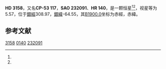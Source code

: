 {{Starbox begin
| name = HD 3158
}}
{{Starbox observe
| epoch = [[J2000.0|J2000.0]]
| constell = {{星座名待查}}<ref name=SIMBAD>{{cite web
 | url=http://simbad.u-strasbg.fr/simbad/sim-id?Ident=HR+140
 | title =Pulsating variable Star
 | publisher=Centre de Données astronomiques de Strasbourg
 | work=SIMBAD
 | accessdate=2012-07-13}}</ref><ref name=DATA>{{cite web
 | url=http://vizier.u-strasbg.fr/viz-bin/VizieR-5?-out.add=.&-source=5050&-corr=PK=HR&-out.max=9999&HR=140
 | title=VizieR Detailed Page
 | accessdate=2012-07-13
 | archive-date=2016-03-05
 | archive-url=https://web.archive.org/web/20160305032017/http://vizier.u-strasbg.fr/viz-bin/VizieR-5?-out.add=.&-source=5050&-corr=PK=HR&-out.max=9999&HR=140
 | dead-url=no
 }}</ref>
| 星官 = 
| ra = {{RA|0|34|27.8}}<ref name=SIMBAD /><ref name=DATA />
| dec = {{DEC|-52|22|23}}<ref name=SIMBAD /><ref name=DATA />
| appmag_v = 5.57<ref name=SIMBAD /><ref name=DATA />
}}
{{Starbox character
| class = F3IV-V<ref name=SIMBAD /><ref name=DATA />
| b-v = 0.47<ref name=SIMBAD /><ref name=DATA />
| u-b = 0<ref name=SIMBAD /><ref name=DATA />
| r-i = <ref name=SIMBAD /><ref name=DATA />
| variable = 
}}
{{Starbox astrometry
| radial_v = 0
| prop_mo_ra = 35
| parallax = 0.038
| p_error = 
}}
{{Starbox catalog
| names =CP-53 117，[[SAO星表|SAO]] 232091，[[HD星表|HD]] 3158，[[HR星表|HR]] 140}}
{{Starbox reference |Simbad=HR+140}}
{{Starbox end}}

'''HD 3158'''，又名'''CP-53 117'''，'''SAO 232091'''、'''HR 140'''，是一颗恒星<ref name=SIMBAD /><ref name=DATA />，视星等为5.57，位于[[銀道座標系|銀經]]308.97，[[銀道座標系|銀緯]]-64.55，其[[B1900.0|B1900.0]]坐标为赤經{{RA|0|29|42.3}}，赤緯{{DEC|-52|-64.55|32}}。

== 参考文献 ==
{{reflist}}

{{star-stub}}

[[Category:HD和HDE天體|3158]]
[[Category:HR天體|0140]]
[[Category:SAO天體|232091]]